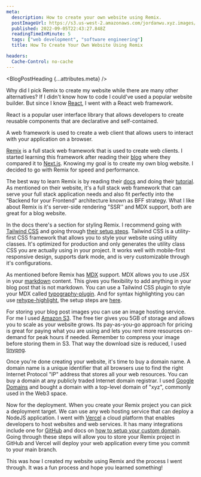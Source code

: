 ```yaml
---
meta:
  description: How to create your own website using Remix.
  postImageUrl: https://s3.us-west-2.amazonaws.com/jordanwu.xyz.images/how-to-create-your-own-website-using-remix.jpg
  published: 2022-09-05T22:43:27.848Z
  readingTimeInMinute: 5
  tags: ["web development", "software engineering"]
  title: How To Create Your Own Website Using Remix

headers:
  Cache-Control: no-cache
---
```



<BlogPostHeading {...attributes.meta} />

Why did I pick Remix to create my website while there are many other alternatives? If I didn't know how to code I could've used a popular website builder. But since I know [React](https://reactjs.org), I went with a React web framework.

React is a popular user interface library that allows developers to create reusable components that are declarative and self-contained.

A web framework is used to create a web client that allows users to interact with your application on a browser.

[Remix](https://remix.run) is a full stack web framework that is used to create web clients. I started
learning this framework after reading their [blog](https://remix.run/blog/remix-vs-next) where they compared it to [Next.js](https://nextjs.org). Knowing my goal is to create my own blog website. I decided to go with Remix for speed and performance.

The best way to learn Remix is by reading their [docs](https://remix.run/docs) and doing their [tutorial](https://remix.run/docs/en/v1/tutorials/jokes). As mentioned on their website, it's a full stack web framework that can serve your full stack application needs and also fit perfectly into the "Backend for your Frontend" architecture known as BFF strategy. What I like about Remix is it's server-side rendering "SSR'' and MDX support, both are great for a blog website.

In the docs there's a section for styling Remix. I recommend going with [Tailwind CSS](https://tailwindcss.com) and going through [their setup steps](https://tailwindcss.com/docs/guides/remix). Tailwind CSS is a utility-first CSS framework that allows you to style your website using utility classes. It's optimized for production and only generates the utility class CSS you are actually using in your project. It works well with mobile-first responsive design, supports dark mode, and is very customizable through it's configurations.

As mentioned before Remix has [MDX](https://mdxjs.com) support. MDX allows you to use JSX in your [markdown](https://www.markdownguide.org/) content. This gives you flexibility to add anything in your blog post that is not markdown. You can use a Tailwind CSS plugin to style your MDX called [typography-plugin](https://tailwindcss.com/docs/typography-plugin). And for syntax highlighting you can use [rehype-highlight](https://github.com/rehypejs/rehype-highlight), the setup steps are [here](https://remix.run/docs/en/v1/guides/mdx#advanced-configuration).

For storing your blog post images you can use an image hosting service. For me I used [Amazon S3](https://aws.amazon.com/s3/). The free tier gives you 5GB of storage and allows you to scale as your website grows. Its pay-as-you-go approach for pricing is great for paying what you are using and lets you rent more resources on-demand for peak hours if needed. Remember to compress your image before storing them in S3. That way the download size is reduced, I used [tinypng](https://tinypng.com).

Once you're done creating your website, it's time to buy a domain name. A domain name is a unique identifier that all browsers use to find the right Internet Protocol "IP" address that stores all your web resources. You can buy a domain at any publicly traded Internet domain registrar. I used [Google Domains](https://domains.google) and bought a domain with a top-level domain of "xyz", commonly used in the Web3 space.

Now for the deployment. When you create your Remix project you can pick a deployment target. We can use any web hosting service that can deploy a NodeJS application. I went with [Vercel](https://vercel.com) a cloud platform that enables developers to host websites and web services. It has many integrations include one for [GitHub](https://vercel.com/docs/concepts/git/vercel-for-github) and docs on [how to setup your custom domain](https://vercel.com/docs/concepts/projects/custom-domains). Going through these steps will allow you to store your Remix project in GitHub and Vercel will deploy your web application every time you commit to your main branch.

This was how I created my website using Remix and the process I went through. It was a fun process and hope you learned something!
